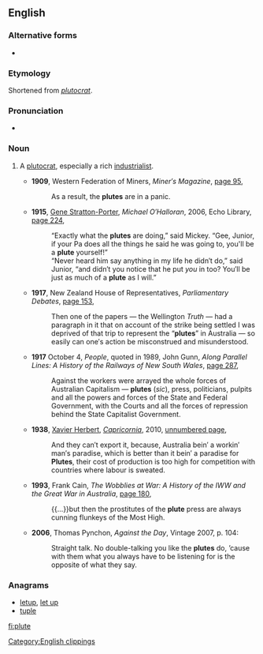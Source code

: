 ==English==

===Alternative forms===
* {{l/en|ploot}}

===Etymology===
Shortened from ''[[plutocrat]]''.

===Pronunciation===
* {{IPA|/pluːt/|lang=en}}

===Noun===
{{en-noun}}

# {{context|colloquial|Australia|US|lang=en}} A [[plutocrat]], especially a rich [[industrialist]].
#* '''1909''', Western Federation of Miners, ''Miner′s Magazine'', [http://books.google.com.au/books?id=hT8tAQAAMAAJ&q=%22plute%22|%22plutes%22+-intitle:%22%22+-inauthor:%22plute%22&dq=%22plute%22|%22plutes%22+-intitle:%22%22+-inauthor:%22plute%22&hl=en&sa=X&ei=iX7dT_X1MOuXiQeq5ciZCg&redir_esc=y page 95],
#*: As a result, the '''plutes''' are in a panic.
#* '''1915''', [[w:Gene Stratton-Porter|Gene Stratton-Porter]], ''Michael O′Halloran'', 2006, Echo Library, [http://books.google.com.au/books?id=oDQ2eAR-TSAC&pg=PA224&dq=%22plute%22|%22plutes%22+-intitle:%22%22+-inauthor:%22plute%22&hl=en&sa=X&ei=iX7dT_X1MOuXiQeq5ciZCg&redir_esc=y#v=onepage&q=%22plute%22|%22plutes%22%20-intitle%3A%22%22%20-inauthor%3A%22plute%22&f=false page 224],
#*: “Exactly what the '''plutes''' are doing,” said Mickey. “Gee, Junior, if your Pa does all the things he said he was going to, you'll be a '''plute''' yourself!”
#*: “Never heard him say anything in my life he didn′t do,” said Junior, “and didn′t you notice that he put ''you'' in too? You′ll be just as much of a '''plute''' as I will.”
#* '''1917''', New Zealand House of Representatives, ''Parliamentary Debates'', [http://books.google.com.au/books?id=xuokAQAAIAAJ&q=%22plute%22|%22plutes%22+australia+-intitle:%22%22+-inauthor:%22plute%22&dq=%22plute%22|%22plutes%22+australia+-intitle:%22%22+-inauthor:%22plute%22&hl=en&sa=X&ei=IYPdT4WzEqe6iQfy0IidCg&redir_esc=y page 153],
#*: Then one of the papers — the Wellington ''Truth'' — had a paragraph in it that on account of the strike being settled I was deprived of that trip to represent the “'''plutes'''” in Australia — so easily can one′s action be misconstrued and misunderstood.
#* '''1917''' October 4, ''People'', quoted in 1989, John Gunn, ''Along Parallel Lines: A History of the Railways of New South Wales'', [http://books.google.com.au/books?id=gEXRJBBpB2MC&pg=PA287&dq=%22plute%22|%22plutes%22+australia+-intitle:%22%22+-inauthor:%22plute%22&hl=en&sa=X&ei=IYPdT4WzEqe6iQfy0IidCg&redir_esc=y#v=onepage&q=%22plute%22|%22plutes%22%20australia%20-intitle%3A%22%22%20-inauthor%3A%22plute%22&f=false page 287],
#*: Against the workers were arrayed the whole forces of Australian Capitalism — '''plutes''' (''sic''), press, politicians, pulpits and all the powers and forces of the State and Federal Government, with the Courts and all the forces of repression behind the State Capitalist Government.
#* '''1938''', [[w:Xavier Herbert|Xavier Herbert]], ''[[w:Capricornia (novel)|Capricornia]]'', 2010, [http://books.google.com.au/books?id=2tqkVza3Lm4C&pg=PT462&dq=%22plute%22|%22plutes%22+australia+-intitle:%22%22+-inauthor:%22plute%22&hl=en&sa=X&ei=IYPdT4WzEqe6iQfy0IidCg&redir_esc=y#v=onepage&q=%22plute%22|%22plutes%22%20australia%20-intitle%3A%22%22%20-inauthor%3A%22plute%22&f=false unnumbered page],
#*: And they can′t export it, because, Australia bein′ a workin′ man′s paradise, which is better than it bein′ a paradise for '''Plutes''', their cost of production is too high for competition with countries where labour is sweated.
#* '''1993''', Frank Cain, ''The Wobblies at War: A History of the IWW and the Great War in Australia'', [http://books.google.com.au/books?id=bVoUAQAAIAAJ&q=%22plute%22|%22plutes%22+australia+-intitle:%22%22+-inauthor:%22plute%22&dq=%22plute%22|%22plutes%22+australia+-intitle:%22%22+-inauthor:%22plute%22&hl=en&sa=X&ei=IYPdT4WzEqe6iQfy0IidCg&redir_esc=y page 180],
#*: {{...}}but then the prostitutes of the '''plute''' press are always cunning flunkeys of the Most High.
#* '''2006''', Thomas Pynchon, ''Against the Day'', Vintage 2007, p. 104:
#*: Straight talk.  No double-talking you like the '''plutes''' do, ’cause with them what you always have to be listening for is the opposite of what they say.

===Anagrams===
* [[letup#English|letup]], [[let up#English|let up]]
* [[tuple#English|tuple]]

[[Category:English clippings]]

[[fi:plute]]